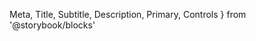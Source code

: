   Meta,
  Title,
  Subtitle,
  Description,
  Primary,
  Controls
} from '@storybook/blocks'



<Meta of={BoxStories} />

<Title />

- [Overview](#overview)
- [Props](#props)
- [Use cases and examples](#use-cases-and-examples)
- [Related components](#related-components)

## Overview

<Subtitle />
<Description />
<Primary />

## Props

<Controls />

## Use cases and examples

- Use Box as a container to add padding, margins, border, shadow
- Use built-in props whenever possible, but custom css or style prop is availble
- Prefer Flex component if adding flex layout props
- Prefer Paper if you want a container with elevation

## Related components

<RelatedComponents componentNames={['Flex', 'Divider', 'Paper']} />
